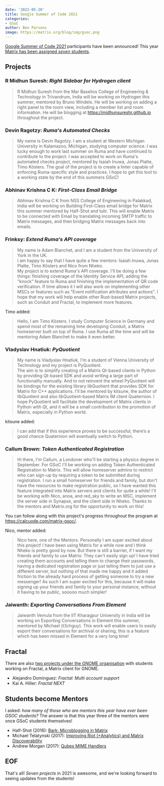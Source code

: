 ```yaml
---
date: '2021-05-20'
title: Google Summer of Code 2021
categories:
- GSoC
author: Ben Parsons
image: https://matrix.org/blog/img/gsoc.png
---
```


[Google Summer of Code 2021](https://summerofcode.withgoogle.com) participants have been announced! This year [Matrix has been assigned *seven* students](https://summerofcode.withgoogle.com/organizations/6691635666092032/).

## Projects

### R Midhun Suresh: *Right Sidebar for Hydrogen client*

> R Midhun Suresh from the Mar Baselios College of Engineering & Technology in Trivandrum, India will be working on Hydrogen this summer, mentored by Bruno Windels. He will be working on adding a right panel to the room view, including a member list and room information. He will be blogging at https://midhunsureshr.github.io throughout the project.

### Devin Ragotzy: *Ruma's Automated Checks*

> My name is Devin Ragotzy. I am a student at Western Michigan University in Kalamazoo, Michigan, studying computer science. I was lucky enough to work last summer on Ruma and have continued to contribute to the project. I was accepted to work on Ruma's automated checks project, mentored by Isaiah Inuwa, Jonas Platte, Timo Kösters. The goal of the project is to create a linter capable of enforcing Ruma-specific style and practices. I hope to get this tool to a working state by the end of this summers GSoC!

### Abhinav Krishna C K: *First-Class Email Bridge*

> Abhinav Krishna C K from NSS College of Engineering in Palakkad, India will be working on Building First-Class email bridge for Matrix this summer mentored by Half-Shot and tulir. This will enable Matrix to be connected with Email by translating incoming SMTP traffic to Matrix messages, and then bridging Matrix messages back into emails.

### Frinksy: *Extend Ruma's API coverage*

> My name is Adam Blanchet, and I am a student from the University of York in the UK.  
> I am happy to say that I have quite a few mentors: Isaiah Inuwa, Jonas Platte, Timo Kösters and Nico from Nheko.  
> My project is to extend Ruma's API coverage. I'll be doing a few things: finishing coverage of the Identity Service API, adding the "knock" feature to Ruma and finishing the implementation of QR code verification. If time allows it I will also work on implementing other MSCs or features such as "Event notification attributes and actions". I hope that my work will help enable other Rust-based Matrix projects, such as Conduit and Fractal, to implement more features.

Timo added:

> Hello, I am Timo Kösters. I study Computer Science in Germany and spend most of the remaining time developing Conduit, a Matrix homeserver built on top of Ruma. I use Ruma all the time and will be mentoring Adam Blanchet to make it even better.

### Vladyslav Hnatiuk: *PyQuotient*

> My name is Vladyslav Hnatiuk, I'm a student  of Vienna University of Technology and my project is PyQuotient.  
> The aim is to simplify creating of a Matrix Qt-based clients in Python by providing Qt-based SDK and avoid writing a large part of functionality manually. And to not reinvent the wheel PyQuotient will be bindings for the existing library libQuotient that provides SDK for Matrix for C++ applications. I'll be mentored by kitsune, the author of libQuotient and also libQuotient-based Matrix IM client Quaternion. I hope PyQuotient will facilitate the development of Matrix clients in Python with Qt, and it will be a small contribution to the promotion of Matrix, especially in Python world.

kitsune added:

> I can add that if this experience proves to be successful, there’s a good chance Quaternion will eventually switch to Python.

### Callum Brown: *Token Authenticated Registration*

> Hi there, I'm Callum, a Londoner who'll be starting a physics degree in September. For GSoC I'll be working on adding Token Authenticated Registration to Matrix. This will allow homeserver admins to restrict who can sign-up by requiring a token to be submitted during registration. I run a small homeserver for friends and family, but don't have the resources to make registration public, so I have wanted this feature integrated into Matrix servers and clients for quite a while! I'll be working with Nico, anoa, and red_sky to write an MSC, implement the server side in Synapse, and the client side in Nheko. Thanks to the mentors and Matrix.org for the opportunity to work on this!

You can follow along with this project's progress throughout the program at https://calcuode.com/matrix-gsoc/.

Nico, mentor added:

> Nico here, one of the Mentors. Personally I am super excited about this project! I have been using Matrix for a while now and I think Nheko is pretty good by now. But there is still a barrier, if I want my friends and family to use Matrix: They can't easily sign up! I have tried creating them accounts and telling them to change their passwords, having a dedicated registration page or just telling them to just use a different server, but nothing of that made me happy and it added friction to the already hard process of getting someone to try a new messenger! As such I am super excited for this, because it will make signing up your friends and family to your personal instance, without it having to be public, sooooo much simpler!

### Jaiwanth: *Exporting Conversations From Element*

> Jaiwanth Vemula from the IIT Kharagpur University in India will be working on Exporting Conversations in Element this summer, mentored by Michael (t3chguy). This work will enable users to easily export their conversations for archival or sharing, this is a feature which has been missed in Element for a very long time!

## Fractal

There are also [two projects under the GNOME organisation](https://summerofcode.withgoogle.com/organizations/5276176043474944/) with students working on Fractal, a Matrix client for GNOME.

* Alejandro Domínguez: *Fractal: Multi account support*
* Kai A. Hiller: *Fractal NEXT*

## Students become Mentors

I asked: *how many of those who are mentors this year have ever been GSOC students?* The answer is that this year three of the mentors were once GSoC students themselves!

* Half-Shot (2016): [Bark: Microblogging in Matrix](https://summerofcode.withgoogle.com/archive/2016/projects/4516500366950400/)
* Michael Telatynski (2017): [Improving Riot (+Analytics) and Matrix Discoverability](https://summerofcode.withgoogle.com/archive/2017/projects/6077083444838400/)
* Andrew Morgan (2017): [Qubes MIME Handlers](https://summerofcode.withgoogle.com/archive/2017/projects/6673641785786368/)

## EOF

That's all! *Seven projects* in 2021 is awesome, and we're looking forward to seeing updates from the students!